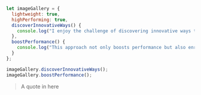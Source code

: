  

```javascript
let imageGallery = {
  lightweight: true,
  highPerforming: true,
  discoverInnovativeWays() {
    console.log("I enjoy the challenge of discovering innovative ways to achieve tasks using pure CSS.");
  },
  boostPerformance() {
    console.log("This approach not only boosts performance but also enriches the user experience as a whole.");
  }
};

imageGallery.discoverInnovativeWays();
imageGallery.boostPerformance();
```

 

> A quote in here